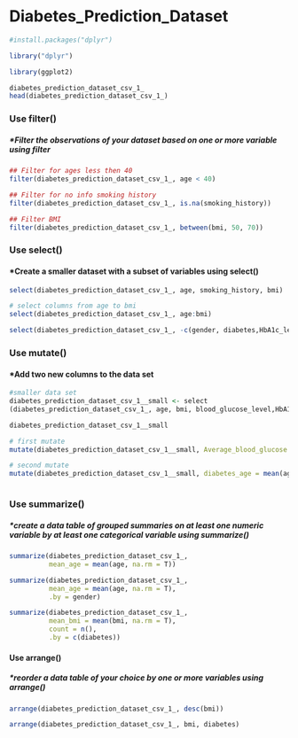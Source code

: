 # Diabetes_Prediction_Dataset

```r
#install.packages("dplyr")

library("dplyr")

library(ggplot2)
```

```r
diabetes_prediction_dataset_csv_1_
head(diabetes_prediction_dataset_csv_1_)

```

### Use filter()

##### \*Filter the observations of your dataset based on one or more variable using filter

```r
## Filter for ages less then 40
filter(diabetes_prediction_dataset_csv_1_, age < 40)

## Filter for no info smoking history
filter(diabetes_prediction_dataset_csv_1_, is.na(smoking_history))

## Filter BMI
filter(diabetes_prediction_dataset_csv_1_, between(bmi, 50, 70))


```

### Use select()

#### \*Create a smaller dataset with a subset of variables using select()

```r

select(diabetes_prediction_dataset_csv_1_, age, smoking_history, bmi)

# select columns from age to bmi
select(diabetes_prediction_dataset_csv_1_, age:bmi)

select(diabetes_prediction_dataset_csv_1_, -c(gender, diabetes,HbA1c_level ))

```

### Use mutate()

#### \*Add two new columns to the data set

```r
#smaller data set 
diabetes_prediction_dataset_csv_1__small <- select
(diabetes_prediction_dataset_csv_1_, age, bmi, blood_glucose_level,HbA1c_level, diabetes)

diabetes_prediction_dataset_csv_1__small

# first mutate
mutate(diabetes_prediction_dataset_csv_1__small, Average_blood_glucose = (HbA1c_level * 35.6)-77.3)

# second mutate 
mutate(diabetes_prediction_dataset_csv_1__small, diabetes_age = mean(age, na.rm = T), .by = diabetes)


```

```         
```

### Use summarize()

##### \*create a data table of grouped summaries on at least one numeric variable by at least one categorical variable using summarize()

```r
summarize(diabetes_prediction_dataset_csv_1_,
          mean_age = mean(age, na.rm = T))

summarize(diabetes_prediction_dataset_csv_1_,
          mean_age = mean(age, na.rm = T),
          .by = gender)

summarize(diabetes_prediction_dataset_csv_1_,
          mean_bmi = mean(bmi, na.rm = T),
          count = n(),
          .by = c(diabetes))
```

#### Use arrange()

##### \*reorder a data table of your choice by one or more variables using arrange()

```r
arrange(diabetes_prediction_dataset_csv_1_, desc(bmi))

arrange(diabetes_prediction_dataset_csv_1_, bmi, diabetes)
```
